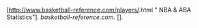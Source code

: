 <includeonly>[http://www.basketball-reference.com/players/{{{id}}}.html "{{{name}}} NBA & ABA Statistics"]. ''basketball-reference.com''. [{{{date}}}].</includeonly><noinclude>

{{Documentation}}
<!-- PLEASE ADD THIS TEMPLATE'S CATEGORIES AND INTERWIKIS TO THE /doc SUBPAGE, THANKS -->
</noinclude>